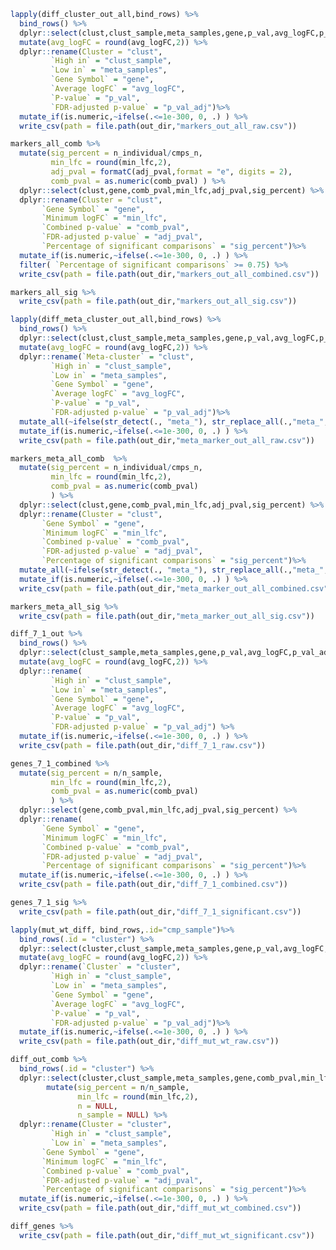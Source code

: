 ```{r clusters markers}
lapply(diff_cluster_out_all,bind_rows) %>%
  bind_rows() %>%
  dplyr::select(clust,clust_sample,meta_samples,gene,p_val,avg_logFC,p_val_adj) %>%
  mutate(avg_logFC = round(avg_logFC,2)) %>% 
  dplyr::rename(Cluster = "clust",
         `High in` = "clust_sample",
         `Low in` = "meta_samples",
         `Gene Symbol` = "gene",
         `Average logFC` = "avg_logFC",
         `P-value` = "p_val",
         `FDR-adjusted p-value` = "p_val_adj")%>%
  mutate_if(is.numeric,~ifelse(.<=1e-300, 0, .) ) %>% 
  write_csv(path = file.path(out_dir,"markers_out_all_raw.csv"))

markers_all_comb %>%
  mutate(sig_percent = n_individual/cmps_n,
         min_lfc = round(min_lfc,2),
         adj_pval = formatC(adj_pval,format = "e", digits = 2),
         comb_pval = as.numeric(comb_pval) ) %>% 
  dplyr::select(clust,gene,comb_pval,min_lfc,adj_pval,sig_percent) %>%
  dplyr::rename(Cluster = "clust",
       `Gene Symbol` = "gene",
       `Minimum logFC` = "min_lfc",
       `Combined p-value` = "comb_pval",
       `FDR-adjusted p-value` = "adj_pval",
       `Percentage of significant comparisons` = "sig_percent")%>%
  mutate_if(is.numeric,~ifelse(.<=1e-300, 0, .) ) %>%
  filter( `Percentage of significant comparisons` >= 0.75) %>%
  write_csv(path = file.path(out_dir,"markers_out_all_combined.csv"))

markers_all_sig %>%
  write_csv(path = file.path(out_dir,"markers_out_all_sig.csv"))
```

```{r meta clusters markers}
lapply(diff_meta_cluster_out_all,bind_rows) %>%
  bind_rows() %>%
  dplyr::select(clust,clust_sample,meta_samples,gene,p_val,avg_logFC,p_val_adj) %>%
  mutate(avg_logFC = round(avg_logFC,2)) %>% 
  dplyr::rename(`Meta-cluster` = "clust",
         `High in` = "clust_sample",
         `Low in` = "meta_samples",
         `Gene Symbol` = "gene",
         `Average logFC` = "avg_logFC",
         `P-value` = "p_val",
         `FDR-adjusted p-value` = "p_val_adj")%>%
  mutate_all(~ifelse(str_detect(., "meta_"), str_replace_all(.,"meta_", ""), .)) %>%
  mutate_if(is.numeric,~ifelse(.<=1e-300, 0, .) ) %>% 
  write_csv(path = file.path(out_dir,"meta_marker_out_all_raw.csv"))

markers_meta_all_comb  %>%
  mutate(sig_percent = n_individual/cmps_n,
         min_lfc = round(min_lfc,2),
         comb_pval = as.numeric(comb_pval)
         ) %>% 
  dplyr::select(clust,gene,comb_pval,min_lfc,adj_pval,sig_percent) %>%
  dplyr::rename(Cluster = "clust",
       `Gene Symbol` = "gene",
       `Minimum logFC` = "min_lfc",
       `Combined p-value` = "comb_pval",
       `FDR-adjusted p-value` = "adj_pval",
       `Percentage of significant comparisons` = "sig_percent")%>%
  mutate_all(~ifelse(str_detect(., "meta_"), str_replace_all(.,"meta_", ""), .)) %>%
  mutate_if(is.numeric,~ifelse(.<=1e-300, 0, .) ) %>% 
  write_csv(path = file.path(out_dir,"meta_marker_out_all_combined.csv"))

markers_meta_all_sig %>%
  write_csv(path = file.path(out_dir,"meta_marker_out_all_sig.csv"))
```


```{r 7 vs 1}
diff_7_1_out %>%
  bind_rows() %>% 
  dplyr::select(clust_sample,meta_samples,gene,p_val,avg_logFC,p_val_adj) %>%
  mutate(avg_logFC = round(avg_logFC,2)) %>% 
  dplyr::rename(
         `High in` = "clust_sample",
         `Low in` = "meta_samples",
         `Gene Symbol` = "gene",
         `Average logFC` = "avg_logFC",
         `P-value` = "p_val",
         `FDR-adjusted p-value` = "p_val_adj") %>%
  mutate_if(is.numeric,~ifelse(.<=1e-300, 0, .) ) %>% 
  write_csv(path = file.path(out_dir,"diff_7_1_raw.csv"))

genes_7_1_combined %>%
  mutate(sig_percent = n/n_sample,
         min_lfc = round(min_lfc,2),
         comb_pval = as.numeric(comb_pval)
         ) %>% 
  dplyr::select(gene,comb_pval,min_lfc,adj_pval,sig_percent) %>%
  dplyr::rename(
       `Gene Symbol` = "gene",
       `Minimum logFC` = "min_lfc",
       `Combined p-value` = "comb_pval",
       `FDR-adjusted p-value` = "adj_pval",
       `Percentage of significant comparisons` = "sig_percent")%>%
  mutate_if(is.numeric,~ifelse(.<=1e-300, 0, .) ) %>% 
  write_csv(path = file.path(out_dir,"diff_7_1_combined.csv"))

genes_7_1_sig %>% 
  write_csv(path = file.path(out_dir,"diff_7_1_significant.csv"))
```

```{r mut vs wt}
lapply(mut_wt_diff, bind_rows,.id="cmp_sample")%>%
  bind_rows(.id = "cluster") %>% 
  dplyr::select(cluster,clust_sample,meta_samples,gene,p_val,avg_logFC,p_val_adj) %>%
  mutate(avg_logFC = round(avg_logFC,2)) %>% 
  dplyr::rename(`Cluster` = "cluster",
         `High in` = "clust_sample",
         `Low in` = "meta_samples",
         `Gene Symbol` = "gene",
         `Average logFC` = "avg_logFC",
         `P-value` = "p_val",
         `FDR-adjusted p-value` = "p_val_adj")%>%
  mutate_if(is.numeric,~ifelse(.<=1e-300, 0, .) ) %>% 
  write_csv(path = file.path(out_dir,"diff_mut_wt_raw.csv"))

diff_out_comb %>% 
  bind_rows(.id = "cluster") %>%
  dplyr::select(cluster,clust_sample,meta_samples,gene,comb_pval,min_lfc,adj_pval,n,n_sample) %>%
        mutate(sig_percent = n/n_sample,
               min_lfc = round(min_lfc,2),
               n = NULL,
               n_sample = NULL) %>% 
  dplyr::rename(Cluster = "cluster",
         `High in` = "clust_sample",
         `Low in` = "meta_samples",
       `Gene Symbol` = "gene",
       `Minimum logFC` = "min_lfc",
       `Combined p-value` = "comb_pval",
       `FDR-adjusted p-value` = "adj_pval",
       `Percentage of significant comparisons` = "sig_percent")%>%
  mutate_if(is.numeric,~ifelse(.<=1e-300, 0, .) ) %>% 
  write_csv(path = file.path(out_dir,"diff_mut_wt_combined.csv"))

diff_genes %>% 
  write_csv(path = file.path(out_dir,"diff_mut_wt_significant.csv"))
```
